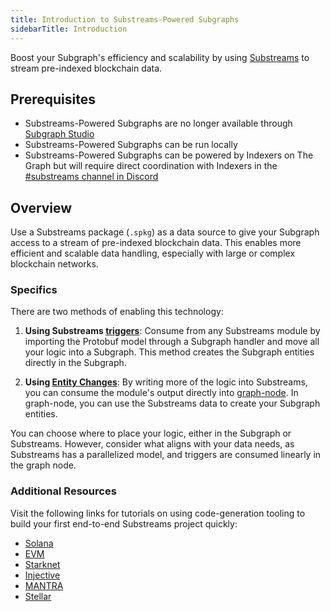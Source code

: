 ```yaml
---
title: Introduction to Substreams-Powered Subgraphs
sidebarTitle: Introduction
---
```


Boost your Subgraph's efficiency and scalability by using [Substreams](/substreams/introduction/) to stream pre-indexed blockchain data.

## Prerequisites

- Substreams-Powered Subgraphs are no longer available through [Subgraph Studio](http://thegraph.com/studio)
- Substreams-Powered Subgraphs can be run locally
- Substreams-Powered Subgraphs can be powered by Indexers on The Graph but will require direct coordination with Indexers in the [#substreams channel in Discord](https://discord.gg/graphprotocol)

## Overview

Use a Substreams package (`.spkg`) as a data source to give your Subgraph access to a stream of pre-indexed blockchain data. This enables more efficient and scalable data handling, especially with large or complex blockchain networks.

### Specifics

There are two methods of enabling this technology:

1. **Using Substreams [triggers](/sps/triggers/)**: Consume from any Substreams module by importing the Protobuf model through a Subgraph handler and move all your logic into a Subgraph. This method creates the Subgraph entities directly in the Subgraph.

2. **Using [Entity Changes](https://docs.substreams.dev/how-to-guides/sinks/subgraph/graph-out)**: By writing more of the logic into Substreams, you can consume the module's output directly into [graph-node](/indexing/tooling/graph-node/). In graph-node, you can use the Substreams data to create your Subgraph entities.

You can choose where to place your logic, either in the Subgraph or Substreams. However, consider what aligns with your data needs, as Substreams has a parallelized model, and triggers are consumed linearly in the graph node.

### Additional Resources

Visit the following links for tutorials on using code-generation tooling to build your first end-to-end Substreams project quickly:

- [Solana](/substreams/developing/solana/transactions/)
- [EVM](https://docs.substreams.dev/tutorials/intro-to-tutorials/evm)
- [Starknet](https://docs.substreams.dev/tutorials/intro-to-tutorials/starknet)
- [Injective](https://docs.substreams.dev/tutorials/intro-to-tutorials/on-cosmos/injective)
- [MANTRA](https://docs.substreams.dev/tutorials/intro-to-tutorials/on-cosmos/mantra)
- [Stellar](https://docs.substreams.dev/tutorials/intro-to-tutorials/stellar)
